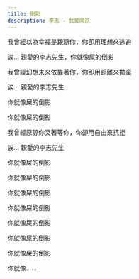 ```yaml
---
title: 倒影
description: 李志 - 我爱南京
---
```


我曾經以為幸福是跟隨你，你卻用理想來逃避

誒... 親愛的李志先生，你就像屎的倒影



我曾經幻想未來依靠著你，你卻用距離來拋棄

誒... 親愛的李志先生

你就像屎的倒影

你就像屎的倒影



我曾經原諒你哭著等你，你卻用自由來抗拒

誒... 親愛的李志先生

你就像屎的倒影

你就像屎的倒影

你就像屎的倒影

你就像屎的倒影

你就像屎的倒影

你就像屎的倒影

你就像屎的倒影

你就像......
